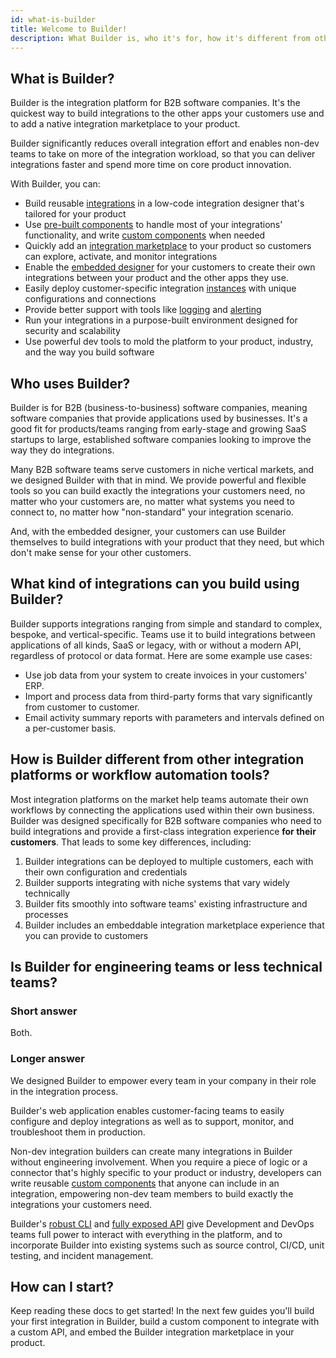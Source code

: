 ```yaml
---
id: what-is-builder
title: Welcome to Builder!
description: What Builder is, who it's for, how it's different from other integration platforms or workflow automation tools.
---
```



<Vimeo video="488710278" />

## What is Builder?

Builder is the integration platform for B2B software companies. It's the quickest way to build integrations to the other apps your customers use and to add a native integration marketplace to your product.

Builder significantly reduces overall integration effort and enables non-dev teams to take on more of the integration workload, so that you can deliver integrations faster and spend more time on core product innovation.

With Builder, you can:

- Build reusable [integrations](/docs/composer/builder/integrations.mdx) in a low-code integration designer that's tailored for your product
- Use [pre-built components](/docs/composer/builder/builder-components/component-catalog.mdx) to handle most of your integrations' functionality, and write [custom components](/docs/composer/builder/custom-components/writing-custom-components.mdx) when needed
- Quickly add an [integration marketplace](/docs/composer/builder/integration-marketplace.mdx) to your product so customers can explore, activate, and monitor integrations
- Enable the [embedded designer](/embedded-designer) for your customers to create their own integrations between your product and the other apps they use.
- Easily deploy customer-specific integration [instances](/docs/composer/builder/instances.mdx) with unique configurations and connections
- Provide better support with tools like [logging](/docs/composer/builder/logging.mdx) and [alerting](/docs/composer/builder/monitoring-and-alerting.mdx)
- Run your integrations in a purpose-built environment designed for security and scalability
- Use powerful dev tools to mold the platform to your product, industry, and the way you build software

<Screenshot
  filename="shared/acmeerp-integration.png"
  maxWidth="800px"
  alt="AcmeERP Fuel Integration diagram in Builder app"
/>

## Who uses Builder?

Builder is for B2B (business-to-business) software companies, meaning software companies that provide applications used by businesses. It's a good fit for products/teams ranging from early-stage and growing SaaS startups to large, established software companies looking to improve the way they do integrations.

Many B2B software teams serve customers in niche vertical markets, and we designed Builder with that in mind. We provide powerful and flexible tools so you can build exactly the integrations your customers need, no matter who your customers are, no matter what systems you need to connect to, no matter how "non-standard" your integration scenario.

And, with the embedded designer, your customers can use Builder themselves to build integrations with your product that they need, but which don't make sense for your other customers.

## What kind of integrations can you build using Builder?

Builder supports integrations ranging from simple and standard to complex, bespoke, and vertical-specific.
Teams use it to build integrations between applications of all kinds, SaaS or legacy, with or without a modern API, regardless of protocol or data format.
Here are some example use cases:

- Use job data from your system to create invoices in your customers' ERP.
- Import and process data from third-party forms that vary significantly from customer to customer.
- Email activity summary reports with parameters and intervals defined on a per-customer basis.

## How is Builder different from other integration platforms or workflow automation tools?

Most integration platforms on the market help teams automate their own workflows by connecting the applications used within their own business. Builder was designed specifically for B2B software companies who need to build integrations and provide a first-class integration experience **for their customers**. That leads to some key differences, including:

1. Builder integrations can be deployed to multiple customers, each with their own configuration and credentials
2. Builder supports integrating with niche systems that vary widely technically
3. Builder fits smoothly into software teams' existing infrastructure and processes
4. Builder includes an embeddable integration marketplace experience that you can provide to customers

## Is Builder for engineering teams or less technical teams?

### Short answer

Both.

### Longer answer

We designed Builder to empower every team in your company in their role in the integration process.

Builder's web application enables customer-facing teams to easily configure and deploy integrations as well as to support, monitor, and troubleshoot them in production.

Non-dev integration builders can create many integrations in Builder without engineering involvement. When you require a piece of logic or a connector that's highly specific to your product or industry, developers can write reusable [custom components](/docs/composer/builder/custom-components/writing-custom-components.mdx) that anyone can include in an integration, empowering non-dev team members to build exactly the integrations your customers need.

Builder's [robust CLI](/docs/composer/builder/cli/cli-usage.mdx) and [fully exposed API](/docs/composer/builder/api/api-overview.mdx) give Development and DevOps teams full power to interact with everything in the platform, and to incorporate Builder into existing systems such as source control, CI/CD, unit testing, and incident management.

## How can I start?

Keep reading these docs to get started! In the next few guides you'll build your first integration in Builder, build a custom component to integrate with a custom API, and embed the Builder integration marketplace in your product.
